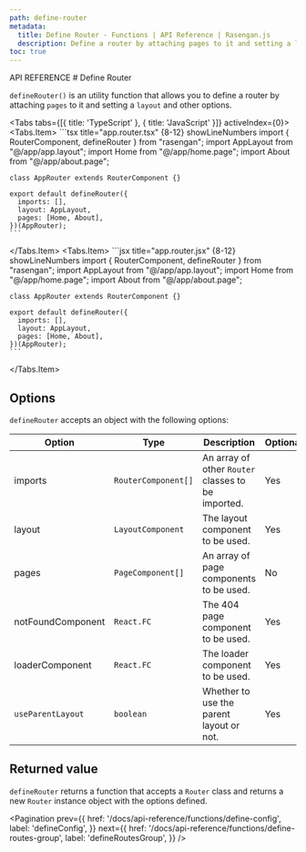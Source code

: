 ```yaml
---
path: define-router
metadata:
  title: Define Router - Functions | API Reference | Rasengan.js
  description: Define a router by attaching pages to it and setting a layout and other options.
toc: true
---
```



<span className="text-[12px] font-mono-regular text-foreground/60">
  API REFERENCE
</span>
# Define Router

`defineRouter()` is an utility function that allows you to define a router by attaching `pages` to it and setting a `layout` and other options.

<Tabs tabs={[{ title: 'TypeScript' }, { title: 'JavaScript' }]} activeIndex={0}>
  <Tabs.Item>
    ```tsx title="app.router.tsx" {8-12} showLineNumbers
    import { RouterComponent, defineRouter } from "rasengan";
    import AppLayout from "@/app/app.layout";
    import Home from "@/app/home.page";
    import About from "@/app/about.page";

    class AppRouter extends RouterComponent {}

    export default defineRouter({
      imports: [],
      layout: AppLayout,
      pages: [Home, About],
    })(AppRouter);
    ```
  </Tabs.Item>
  <Tabs.Item>
    ```jsx title="app.router.jsx" {8-12} showLineNumbers
    import { RouterComponent, defineRouter } from "rasengan";
    import AppLayout from "@/app/app.layout";
    import Home from "@/app/home.page";
    import About from "@/app/about.page";

    class AppRouter extends RouterComponent {}

    export default defineRouter({
      imports: [],
      layout: AppLayout,
      pages: [Home, About],
    })(AppRouter);
    ```
  </Tabs.Item>
</Tabs>

## Options

`defineRouter` accepts an object with the following options:

| Option            | Type                | Description                                        | Optional |
| ----------------- | ------------------- | -------------------------------------------------- | -------- |
| imports           | `RouterComponent[]` | An array of other `Router` classes to be imported. | Yes      |
| layout            | `LayoutComponent`   | The layout component to be used.                   | Yes      |
| pages             | `PageComponent[]`   | An array of page components to be used.            | No       |
| notFoundComponent | `React.FC`          | The 404 page component to be used.                 | Yes      |
| loaderComponent   | `React.FC`          | The loader component to be used.                   | Yes      |
| `useParentLayout` | `boolean`           | Whether to use the parent layout or not.           | Yes      |


## Returned value

`defineRouter` returns a function that accepts a `Router` class and returns a new `Router` instance object with the options defined.

<Pagination 
  prev={{
    href: '/docs/api-reference/functions/define-config',
    label: 'defineConfig',
  }}
  next={{
    href: '/docs/api-reference/functions/define-routes-group',
    label: 'defineRoutesGroup',
  }}
/>